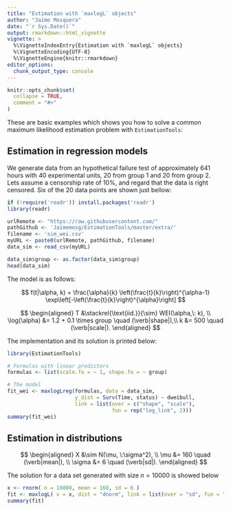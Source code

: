 ---
title: "Estimation with `maxlogL` objects"
author: "Jaime Mosquera"
date: "`r Sys.Date()`"
output: rmarkdown::html_vignette
vignette: >
  %\VignetteIndexEntry{Estimation with `maxlogL` objects}
  %\VignetteEncoding{UTF-8}
  %\VignetteEngine{knitr::rmarkdown}
editor_options: 
  chunk_output_type: console
---

```{r setup, include = FALSE}
knitr::opts_chunk$set(
  collapse = TRUE,
  comment = "#>"
)
```

These are basic examples which shows you how to solve a common maximum likelihood estimation problem with `EstimationTools`:

## Estimation in regression models

<!-- The data is from [NIST](https://www.itl.nist.gov/div898/handbook/apr/section2/apr221.htm#Example). They generated  20 random Weibull failure times with a parameter `shape=1.5` and `scale=500`. The test time is 500 hours, 10 of these failure times are right censored. The observed times are, to the nearest hour: 54, 187, 216, 240, 244, 335, 361, 373, 375, and 386. -->

We generate data from an hypothetical failure test of approximately 641 hours with 40 experimental units, 20 from group 1 and 20 from group 2. Lets assume a censorship rate of 10%, and regard that the data is right censored. Six of the 20 data points are shown just bellow:

```{r, echo=TRUE, warning=FALSE, message=FALSE}
if (!require('readr')) install.packages('readr')
library(readr)

urlRemote <- "https://raw.githubusercontent.com/"
pathGithub <- 'Jaimemosg/EstimationTools/master/extra/'
filename <- 'sim_wei.csv'
myURL <- paste0(urlRemote, pathGithub, filename)
data_sim <- read_csv(myURL)

data_sim$group <- as.factor(data_sim$group)
head(data_sim)
```

The model is as follows:

$$
f(t|\alpha, k) = \frac{\alpha}{k} \left(\frac{t}{k}\right)^{\alpha-1} \exp\left[-\left(\frac{t}{k}\right)^{\alpha}\right]
$$

\centering
$$
\begin{aligned}
T &\stackrel{\text{iid.}}{\sim} WEI(\alpha,\: k), \\
\log(\alpha) &= 1.2 + 0.1 \times group \quad  (\verb|shape|),\\
k &= 500 \quad (\verb|scale|).
\end{aligned}
$$

The implementation and its solution is printed below:

```{r example1, message=FALSE, warning=FALSE}
library(EstimationTools)

# Formulas with linear predictors
formulas <- list(scale.fo = ~ 1, shape.fo = ~ group)

# The model
fit_wei <- maxlogLreg(formulas, data = data_sim,
                      y_dist = Surv(Time, status) ~ dweibull,
                      link = list(over = c("shape", "scale"),
                                  fun = rep("log_link", 2)))
summary(fit_wei)
```

## Estimation in distributions

$$
\begin{aligned} 
X &\sim N(\mu, \:\sigma^2), \\
\mu &= 160 \quad (\verb|mean|), \\
\sigma &= 6 \quad (\verb|sd|).
\end{aligned}
$$

The solution for a data set generated with size $n=10000$ is showed below

```{r example2, message=FALSE, warning=FALSE}
x <- rnorm( n = 10000, mean = 160, sd = 6 )
fit <- maxlogL( x = x, dist = "dnorm", link = list(over = "sd", fun = "log_link") )
summary(fit)
```

